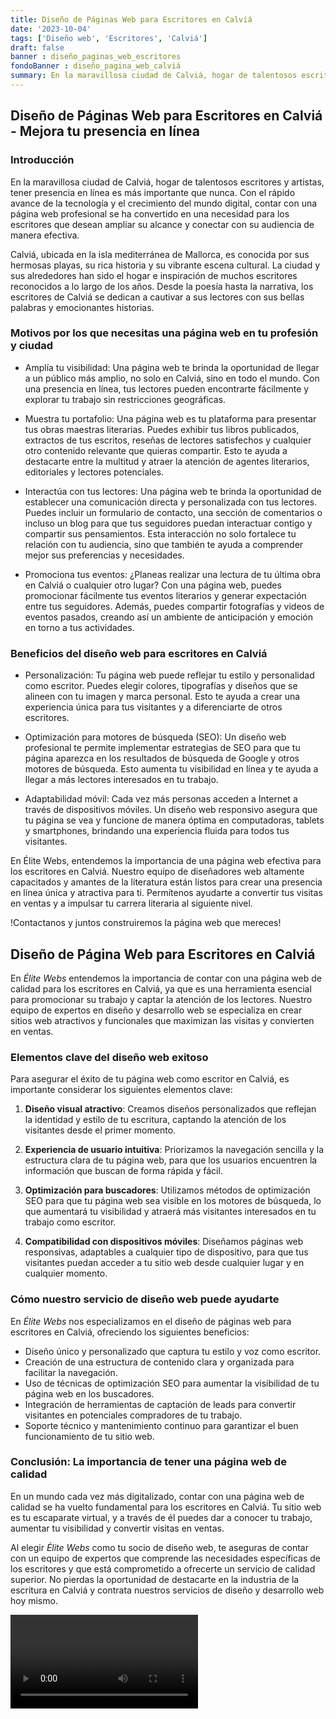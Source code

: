 ```yaml
---
title: Diseño de Páginas Web para Escritores en Calviá
date: '2023-10-04'
tags: ['Diseño web', 'Escritores', 'Calviá']
draft: false
banner : diseño_paginas_web_escritores
fondoBanner : diseño_pagina_web_calviá
summary: En la maravillosa ciudad de Calviá, hogar de talentosos escritores y artistas, tener presencia en línea es más importante que nunca. Con el rápido avance de la tecnología y el crecimiento del mundo digital, contar con una página web profesional se ha convertido en una necesidad para los escritores que desean ampliar su alcance y conectar con su audiencia de manera efectiva.
---
```


## Diseño de Páginas Web para Escritores en Calviá - Mejora tu presencia en línea

### Introducción

En la maravillosa ciudad de Calviá, hogar de talentosos escritores y artistas, tener presencia en línea es más importante que nunca. Con el rápido avance de la tecnología y el crecimiento del mundo digital, contar con una página web profesional se ha convertido en una necesidad para los escritores que desean ampliar su alcance y conectar con su audiencia de manera efectiva.

Calviá, ubicada en la isla mediterránea de Mallorca, es conocida por sus hermosas playas, su rica historia y su vibrante escena cultural. La ciudad y sus alrededores han sido el hogar e inspiración de muchos escritores reconocidos a lo largo de los años. Desde la poesía hasta la narrativa, los escritores de Calviá se dedican a cautivar a sus lectores con sus bellas palabras y emocionantes historias.

### Motivos por los que necesitas una página web en tu profesión y ciudad

- Amplía tu visibilidad: Una página web te brinda la oportunidad de llegar a un público más amplio, no solo en Calviá, sino en todo el mundo. Con una presencia en línea, tus lectores pueden encontrarte fácilmente y explorar tu trabajo sin restricciones geográficas.

- Muestra tu portafolio: Una página web es tu plataforma para presentar tus obras maestras literarias. Puedes exhibir tus libros publicados, extractos de tus escritos, reseñas de lectores satisfechos y cualquier otro contenido relevante que quieras compartir. Esto te ayuda a destacarte entre la multitud y atraer la atención de agentes literarios, editoriales y lectores potenciales.

- Interactúa con tus lectores: Una página web te brinda la oportunidad de establecer una comunicación directa y personalizada con tus lectores. Puedes incluir un formulario de contacto, una sección de comentarios o incluso un blog para que tus seguidores puedan interactuar contigo y compartir sus pensamientos. Esta interacción no solo fortalece tu relación con tu audiencia, sino que también te ayuda a comprender mejor sus preferencias y necesidades.

- Promociona tus eventos: ¿Planeas realizar una lectura de tu última obra en Calviá o cualquier otro lugar? Con una página web, puedes promocionar fácilmente tus eventos literarios y generar expectación entre tus seguidores. Además, puedes compartir fotografías y videos de eventos pasados, creando así un ambiente de anticipación y emoción en torno a tus actividades.

### Beneficios del diseño web para escritores en Calviá

- Personalización: Tu página web puede reflejar tu estilo y personalidad como escritor. Puedes elegir colores, tipografías y diseños que se alineen con tu imagen y marca personal. Esto te ayuda a crear una experiencia única para tus visitantes y a diferenciarte de otros escritores.

- Optimización para motores de búsqueda (SEO): Un diseño web profesional te permite implementar estrategias de SEO para que tu página aparezca en los resultados de búsqueda de Google y otros motores de búsqueda. Esto aumenta tu visibilidad en línea y te ayuda a llegar a más lectores interesados en tu trabajo.

- Adaptabilidad móvil: Cada vez más personas acceden a Internet a través de dispositivos móviles. Un diseño web responsivo asegura que tu página se vea y funcione de manera óptima en computadoras, tablets y smartphones, brindando una experiencia fluida para todos tus visitantes.

En Élite Webs, entendemos la importancia de una página web efectiva para los escritores en Calviá. Nuestro equipo de diseñadores web altamente capacitados y amantes de la literatura están listos para crear una presencia en línea única y atractiva para ti. Permítenos ayudarte a convertir tus visitas en ventas y a impulsar tu carrera literaria al siguiente nivel.

!Contactanos y juntos construiremos la página web que mereces!

<GifSeo />

<Cta />

## Diseño de Página Web para Escritores en Calviá

En *Élite Webs* entendemos la importancia de contar con una página web de calidad para los escritores en Calviá, ya que es una herramienta esencial para promocionar su trabajo y captar la atención de los lectores. Nuestro equipo de expertos en diseño y desarrollo web se especializa en crear sitios web atractivos y funcionales que maximizan las visitas y convierten en ventas.

### Elementos clave del diseño web exitoso

Para asegurar el éxito de tu página web como escritor en Calviá, es importante considerar los siguientes elementos clave:

1. **Diseño visual atractivo**: Creamos diseños personalizados que reflejan la identidad y estilo de tu escritura, captando la atención de los visitantes desde el primer momento.

2. **Experiencia de usuario intuitiva**: Priorizamos la navegación sencilla y la estructura clara de tu página web, para que los usuarios encuentren la información que buscan de forma rápida y fácil.

3. **Optimización para buscadores**: Utilizamos métodos de optimización SEO para que tu página web sea visible en los motores de búsqueda, lo que aumentará tu visibilidad y atraerá más visitantes interesados en tu trabajo como escritor.

4. **Compatibilidad con dispositivos móviles**: Diseñamos páginas web responsivas, adaptables a cualquier tipo de dispositivo, para que tus visitantes puedan acceder a tu sitio web desde cualquier lugar y en cualquier momento.

### Cómo nuestro servicio de diseño web puede ayudarte

En *Élite Webs* nos especializamos en el diseño de páginas web para escritores en Calviá, ofreciendo los siguientes beneficios:

- Diseño único y personalizado que captura tu estilo y voz como escritor.
- Creación de una estructura de contenido clara y organizada para facilitar la navegación.
- Uso de técnicas de optimización SEO para aumentar la visibilidad de tu página web en los buscadores.
- Integración de herramientas de captación de leads para convertir visitantes en potenciales compradores de tu trabajo.
- Soporte técnico y mantenimiento continuo para garantizar el buen funcionamiento de tu sitio web.

### Conclusión: La importancia de tener una página web de calidad

En un mundo cada vez más digitalizado, contar con una página web de calidad se ha vuelto fundamental para los escritores en Calviá. Tu sitio web es tu escaparate virtual, y a través de él puedes dar a conocer tu trabajo, aumentar tu visibilidad y convertir visitas en ventas.

Al elegir *Élite Webs* como tu socio de diseño web, te aseguras de contar con un equipo de expertos que comprende las necesidades específicas de los escritores y que está comprometido a ofrecerte un servicio de calidad superior. No pierdas la oportunidad de destacarte en la industria de la escritura en Calviá y contrata nuestros servicios de diseño y desarrollo web hoy mismo.

<Video />

<CtaBot job='Escritores' city='Calviá'/>

<Gmaps query='Calviá+españa+maps' />